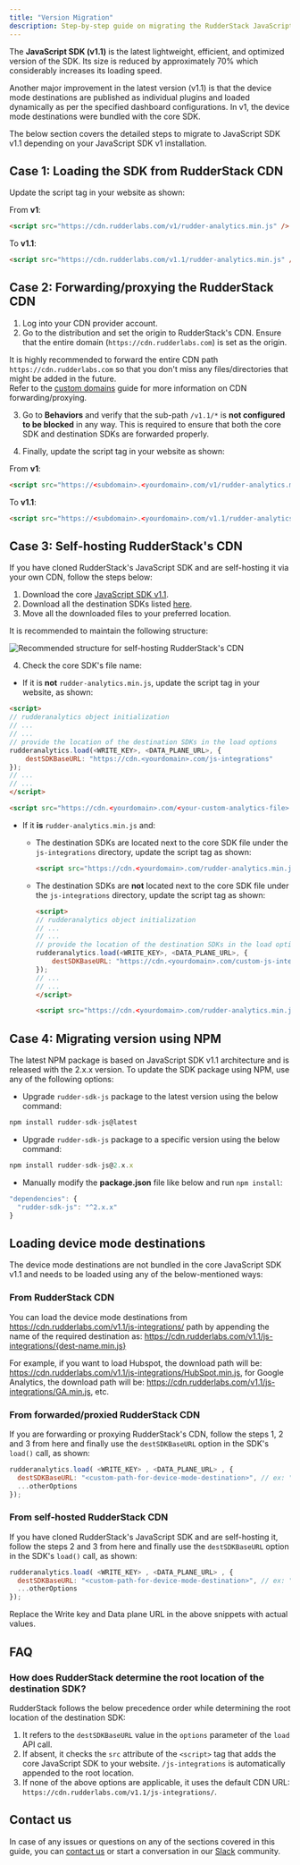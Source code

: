 ```yaml
---
title: "Version Migration"
description: Step-by-step guide on migrating the RudderStack JavaScript SDK from v1 to v1.1.
---
```


The **JavaScript SDK (v1.1)** is the latest lightweight, efficient, and optimized version of the SDK. Its size is reduced by approximately 70% which considerably increases its loading speed.

Another major improvement in the latest version (v1.1) is that the <Link to="/destinations/rudderstack-connection-modes/#device-mode">device mode</Link> destinations are published as individual plugins and loaded dynamically as per the specified dashboard configurations. In v1, the device mode destinations were bundled with the core SDK.


The below section covers the detailed steps to migrate to JavaScript SDK v1.1 depending on your JavaScript SDK v1 installation.

## Case 1: Loading the SDK from RudderStack CDN

Update the script tag in your website as shown:

From **v1**:

```html
<script src="https://cdn.rudderlabs.com/v1/rudder-analytics.min.js" />
```

To **v1.1**:

```html
<script src="https://cdn.rudderlabs.com/v1.1/rudder-analytics.min.js" />
```

## Case 2: Forwarding/proxying the RudderStack CDN

1. Log into your CDN provider account.
2. Go to the distribution and set the origin to RudderStack's CDN. Ensure that the entire domain (`https://cdn.rudderlabs.com`) is set as the origin.

<div class="infoBlock">
It is highly recommended to forward the entire CDN path <code class="inline-code">https://cdn.rudderlabs.com</code> so that you don't miss any files/directories that might be added in the future.
</div>

<div class="successBlock">
Refer to the <a href="https://rudderstack.com/docs/user-guides/how-to-guides/custom-domains/">custom domains</a> guide for more information on CDN forwarding/proxying.
</div>

3.  Go to **Behaviors** and verify that the sub-path `/v1.1/*` is **not configured to be blocked** in any way. This is required to ensure that both the core SDK and destination SDKs are forwarded properly.

4. Finally, update the script tag in your website as shown:

From **v1**:

```html
<script src="https://<subdomain>.<yourdomain>.com/v1/rudder-analytics.min.js" />
```

To **v1.1**:

```html
<script src="https://<subdomain>.<yourdomain>.com/v1.1/rudder-analytics.min.js" />
```

## Case 3: Self-hosting RudderStack's CDN

If you have cloned RudderStack's JavaScript SDK and are self-hosting it via your own CDN, follow the steps below:

1. Download the core [JavaScript SDK v1.1](https://cdn.rudderlabs.com/v1.1/rudder-analytics.min.js).
2. Download all the destination SDKs listed [here](#loading-from-rudderstack-cdn).
3. Move all the downloaded files to your preferred location.

It is recommended to maintain the following structure:

<img src="../../../assets/js-sdk-version-migration.png" alt="Recommended structure for self-hosting RudderStack's CDN" />

4. Check the core SDK's file name:
- If it is **not** `rudder-analytics.min.js`, update the script tag in your website, as shown:

```html
<script>
// rudderanalytics object initialization
// ...
// ...
// provide the location of the destination SDKs in the load options
rudderanalytics.load(<WRITE_KEY>, <DATA_PLANE_URL>, {
    destSDKBaseURL: "https://cdn.<yourdomain>.com/js-integrations"
});
// ...
// ...
</script>

<script src="https://cdn.<yourdomain>.com/<your-custom-analytics-file>.js"></script>
```

- If it **is** `rudder-analytics.min.js` and:
  - The destination SDKs are located next to the core SDK file under the `js-integrations` directory, update the script tag as shown:

    ```html
    <script src="https://cdn.<yourdomain>.com/rudder-analytics.min.js"></script>
    ```

  - The destination SDKs are **not** located next to the core SDK file under the `js-integrations` directory, update the script tag as shown:

      ```html
      <script>
      // rudderanalytics object initialization
      // ...
      // ...
      // provide the location of the destination SDKs in the load options
      rudderanalytics.load(<WRITE_KEY>, <DATA_PLANE_URL>, {
          destSDKBaseURL: "https://cdn.<yourdomain>.com/custom-js-integrations"
      });
      // ...
      // ...
      </script>

      <script src="https://cdn.<yourdomain>.com/rudder-analytics.min.js"></script>
      ```

## Case 4: Migrating version using NPM

The latest NPM package is based on JavaScript SDK v1.1 architecture and is released with the 2.x.x version. To update the SDK package using NPM, use any of the following options:

* Upgrade `rudder-sdk-js` package to the latest version using the below command:

```javascript
npm install rudder-sdk-js@latest
```

* Upgrade `rudder-sdk-js` package to a specific version using the below command:

```javascript
npm install rudder-sdk-js@2.x.x
```

* Manually modify the **package.json** file like below and run `npm install`:

```javascript
"dependencies": {
  "rudder-sdk-js": "^2.x.x"
}
```
## Loading device mode destinations

The device mode destinations are not bundled in the core JavaScript SDK v1.1 and needs to be loaded using any of the below-mentioned ways: 

### From RudderStack CDN

You can load the device mode destinations from https://cdn.rudderlabs.com/v1.1/js-integrations/ path by appending the name of the required destination as:
https://cdn.rudderlabs.com/v1.1/js-integrations/{dest-name.min.js}


For example, if you want to load Hubspot, the download path will be: https://cdn.rudderlabs.com/v1.1/js-integrations/HubSpot.min.js, for Google Analytics, the download path will be: https://cdn.rudderlabs.com/v1.1/js-integrations/GA.min.js, etc.

### From forwarded/proxied RudderStack CDN

If you are forwarding or proxying RudderStack's CDN, follow the steps 1, 2 and 3 from <Link to="#case-2-forwardingproxying-the-rudderstack-cdn">here</Link> and finally use the `destSDKBaseURL` option in the SDK's `load()` call, as shown:

```javascript
rudderanalytics.load( <WRITE_KEY> , <DATA_PLANE_URL> , {
  destSDKBaseURL: "<custom-path-for-device-mode-destination>", // ex: "https://cdn.<yourdomain>.com/js-integrations"
  ...otherOptions
});
```

### From self-hosted RudderStack CDN

If you have cloned RudderStack's JavaScript SDK and are self-hosting it, follow the steps 2 and 3 from <Link to="#case-3-self-hosting-rudderstacks-cdn">here</Link> and finally use the `destSDKBaseURL` option in the SDK's `load()` call, as shown:

```javascript
rudderanalytics.load( <WRITE_KEY> , <DATA_PLANE_URL> , {
  destSDKBaseURL: "<custom-path-for-device-mode-destination>", // ex: "https://cdn.<yourdomain>.com/js-integrations"
  ...otherOptions
});
```


<div class="infoBlock">
Replace the <Link to="/resources/glossary/#write-key">Write key</Link> and <Link to="/dashboard-guides/overview/#data-plane-url">Data plane URL</Link> in the above snippets with actual values.
</div>

## FAQ

### How does RudderStack determine the root location of the destination SDK?

RudderStack follows the below precedence order while determining the root location of the destination SDK:

1. It refers to the `destSDKBaseURL` value in the `options` parameter of the `load` API call.
2. If absent, it checks the `src` attribute of the `<script>` tag that adds the core JavaScript SDK to your website. `/js-integrations` is automatically appended to the root location.
3. If none of the above options are applicable, it uses the default CDN URL: `https://cdn.rudderlabs.com/v1.1/js-integrations/`.

## Contact us

In case of any issues or questions on any of the sections covered in this guide, you can [contact us](mailto:%20docs@rudderstack.com) or start a conversation in our [Slack](https://rudderstack.com/join-rudderstack-slack-community) community.
